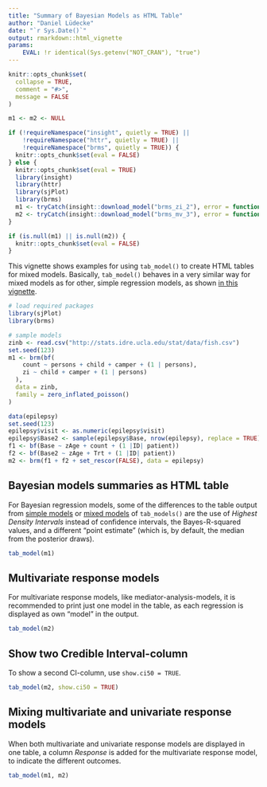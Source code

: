 ```yaml
---
title: "Summary of Bayesian Models as HTML Table"
author: "Daniel Lüdecke"
date: "`r Sys.Date()`"
output: rmarkdown::html_vignette
params:
    EVAL: !r identical(Sys.getenv("NOT_CRAN"), "true")
---
```


<!--
vignette: >
  %\VignetteIndexEntry{Summary of Bayesian Models as HTML Table}
  %\VignetteEngine{knitr::rmarkdown}
  %\VignetteEncoding{UTF-8}
-->

```r
knitr::opts_chunk$set(
  collapse = TRUE, 
  comment = "#>", 
  message = FALSE
)

m1 <- m2 <- NULL

if (!requireNamespace("insight", quietly = TRUE) ||
    !requireNamespace("httr", quietly = TRUE) ||
    !requireNamespace("brms", quietly = TRUE)) {
  knitr::opts_chunk$set(eval = FALSE)
} else {
  knitr::opts_chunk$set(eval = TRUE)
  library(insight)
  library(httr)
  library(sjPlot)
  library(brms)
  m1 <- tryCatch(insight::download_model("brms_zi_2"), error = function(e) NULL)
  m2 <- tryCatch(insight::download_model("brms_mv_3"), error = function(e) NULL)
}

if (is.null(m1) || is.null(m2)) {
  knitr::opts_chunk$set(eval = FALSE)
}
```

This vignette shows examples for using `tab_model()` to create HTML tables for mixed models. Basically, `tab_model()` behaves in a very similar way for mixed models as for other, simple regression models, as shown [in this vignette](tab_model_estimates.html).

```r
# load required packages
library(sjPlot)
library(brms)

# sample models
zinb <- read.csv("http://stats.idre.ucla.edu/stat/data/fish.csv")
set.seed(123)
m1 <- brm(bf(
    count ~ persons + child + camper + (1 | persons),
    zi ~ child + camper + (1 | persons)
  ),
  data = zinb,
  family = zero_inflated_poisson()
)

data(epilepsy)
set.seed(123)
epilepsy$visit <- as.numeric(epilepsy$visit)
epilepsy$Base2 <- sample(epilepsy$Base, nrow(epilepsy), replace = TRUE)
f1 <- bf(Base ~ zAge + count + (1 |ID| patient))
f2 <- bf(Base2 ~ zAge + Trt + (1 |ID| patient))
m2 <- brm(f1 + f2 + set_rescor(FALSE), data = epilepsy)
```

## Bayesian models summaries as HTML table

For Bayesian regression models, some of the differences to the table output from [simple models](tab_model_estimates.html) or [mixed models](tab_mixed.html) of `tab_models()` are the use of _Highest Density Intervals_ instead of confidence intervals, the Bayes-R-squared values, and a different "point estimate" (which is, by default, the median from the posterior draws).

```r
tab_model(m1)
``` 

## Multivariate response models

For multivariate response models, like mediator-analysis-models, it is recommended to print just one model in the table, as each regression is displayed as own "model" in the output.

```r
tab_model(m2)
``` 

## Show two Credible Interval-column

To show a second CI-column, use `show.ci50 = TRUE`.

```r
tab_model(m2, show.ci50 = TRUE)
``` 

## Mixing multivariate and univariate response models

When both multivariate and univariate response models are displayed in one table, a column _Response_ is added for the multivariate response model, to indicate the different outcomes.

```r
tab_model(m1, m2)
``` 

